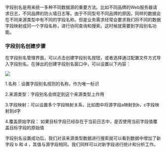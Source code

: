 字段别名是用来统一多种不同数据源的重要方法。比如不同品牌的Web服务器请求日志，不同品牌的防火墙日志等。由于不同型号不同品牌的原因，同样的数据会在不同来源类型中有不同的字段名称。但是业务需求经常会要求我们将不同的数据字段映射成同一个字段名称，进行协同查询和搜索。这时候就需要到字段别名功能。

### **字段别名创建步骤**

在字段别名管理界面，可以点击创建字段别名按钮，或者选择通过配置文件方式导入字段别名。在弹出的创建字段别名窗口中，可以设置以下内容：

![](http://pw7x36qrk.bkt.clouddn.com/field_alias.png)

1.名称：设置字段别名规则的名称，作为唯一标识

2.来源类型：字段别名会绑定到这个来源类型上作用

3.字段映射：可以设置多个字段映射关系，比如图中将源字段a映射到b，c字段映射到d字

4.覆盖原始字段： 如果目标字段已经存在于当前日志中，是否使用当前字段值覆盖目标字段的原始值

字段别名设置成功后，我们对该来源类型数据进行搜索就可以看到数据中增加了新字段 b 和 d ，其值与源字段相同。我们同样可以对新字段进行统计和分析工作。